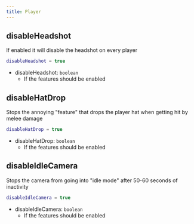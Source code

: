 ```yaml
---
title: Player
---
```



## disableHeadshot
If enabled it will disable the headshot on every player
```lua filename="config.lua" showLineNumbers
disableHeadshot = true
```
- disableHeadshot: `boolean`
  - If the features should be enabled


## disableHatDrop
Stops the annoying "feature" that drops the player hat when getting hit by melee damage
```lua filename="config.lua" showLineNumbers
disableHatDrop = true
```
- disableHatDrop: `boolean`
  - If the features should be enabled


## disableIdleCamera 
Stops the camera from going into "idle mode" after 50-60 seconds of inactivity
```lua filename="config.lua" showLineNumbers
disableIdleCamera = true
```
- disableIdleCamera: `boolean`
  - If the features should be enabled